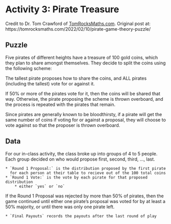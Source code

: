 # Activity 3: Pirate Treasure

Credit to Dr. Tom Crawford of [TomRocksMaths.com](https://tomrocksmaths.com/).
Original post at: https://tomrocksmaths.com/2022/02/10/pirate-game-theory-puzzle/

## Puzzle 

Five pirates of different heights have a treasure of 100 gold coins, 
which they plan to share amongst themselves. 
They decide to split the coins using the following scheme:

The tallest pirate proposes how to share the coins, 
and ALL pirates (including the tallest) vote for or against it.

If 50% or more of the pirates vote for it, then the coins will be shared that way. 
Otherwise, the pirate proposing the scheme is thrown overboard,
and the process is repeated with the pirates that remain.

Since pirates are generally known to be bloodthirsty, 
if a pirate will get the same number of coins if voting for or against a proposal,
they will choose to vote against so that the proposer is thrown overboard.

## Data

For our in-class activity, the class broke up into groups of 4 to 5 people.
Each group decided on who would propose first, second, third, ..., last.

    * `Round 1 Proposal:` is the distribution proposed by the first pirate 
      for each person at their table to recieve out of the 100 total coins
    * `Round 1 Vote:` is the vote by each pirate for that proposed distribution
        * either `yes` or `no`

If the Round 1 Proposal was rejected by more than 50% of pirates,
then the game continued until either one pirate's proposal was voted for 
by at least a 50% majority, or until there was only one pirate left.

    * `Final Payouts` records the payouts after the last round of play
